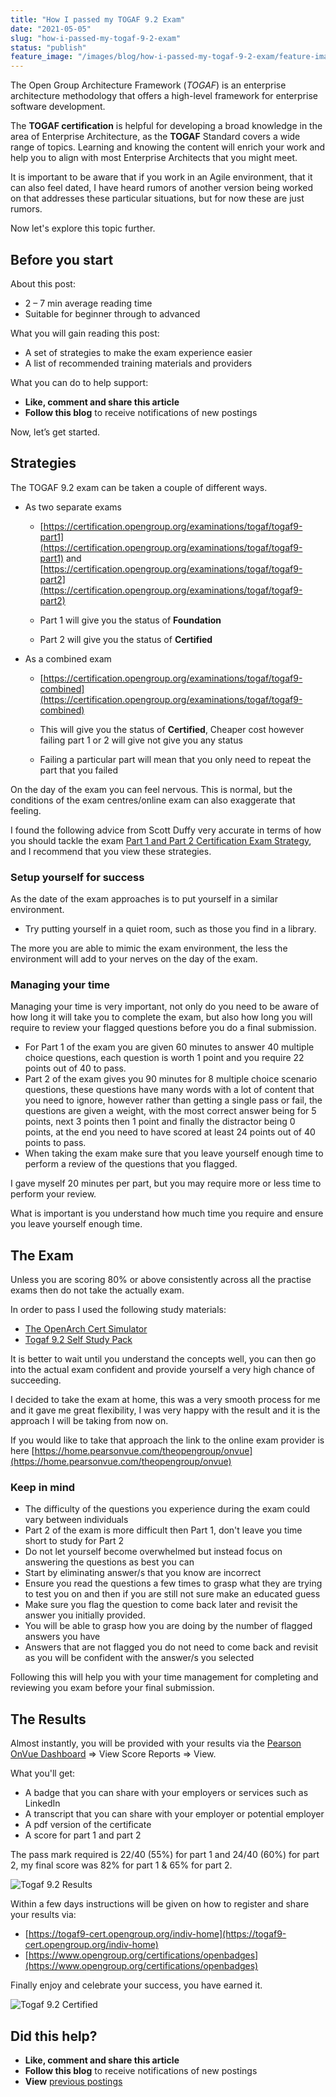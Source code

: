 ```yaml
---
title: "How I passed my TOGAF 9.2 Exam"
date: "2021-05-05"
slug: "how-i-passed-my-togaf-9-2-exam"
status: "publish"
feature_image: "/images/blog/how-i-passed-my-togaf-9-2-exam/feature-image.png"
---
```


The Open Group Architecture Framework (_TOGAF_) is an enterprise architecture methodology that offers a high-level framework for enterprise software development.

The **TOGAF certification** is helpful for developing a broad knowledge in the area of Enterprise Architecture, as the **TOGAF** Standard covers a wide range of topics. Learning and knowing the content will enrich your work and help you to align with most Enterprise Architects that you might meet.

It is important to be aware that if you work in an Agile environment, that it can also feel dated, I have heard rumors of another version being worked on that addresses these particular situations, but for now these are just rumors.

Now let's explore this topic further.

## Before you start

About this post:

*   2 – 7 min average reading time
*   Suitable for beginner through to advanced

What you will gain reading this post:

*   A set of strategies to make the exam experience easier
*   A list of recommended training materials and providers

What you can do to help support:

*   **Like, comment and share this article**
*   **Follow this blog** to receive notifications of new postings

Now, let’s get started.

## Strategies

The TOGAF 9.2 exam can be taken a couple of different ways.

*   As two separate exams
    
    *   [https://certification.opengroup.org/examinations/togaf/togaf9-part1](https://certification.opengroup.org/examinations/togaf/togaf9-part1) and [https://certification.opengroup.org/examinations/togaf/togaf9-part2](https://certification.opengroup.org/examinations/togaf/togaf9-part2)
    
    *   Part 1 will give you the status of **Foundation**
    *   Part 2 will give you the status of **Certified**
*   As a combined exam
    
    *   [https://certification.opengroup.org/examinations/togaf/togaf9-combined](https://certification.opengroup.org/examinations/togaf/togaf9-combined)
    
    *   This will give you the status of **Certified**, Cheaper cost however failing part 1 or 2 will give not give you any status
    *   Failing a particular part will mean that you only need to repeat the part that you failed

On the day of the exam you can feel nervous. This is normal, but the conditions of the exam centres/online exam can also exaggerate that feeling.   

I found the following advice from Scott Duffy very accurate in terms of how you should tackle the exam [Part 1 and Part 2 Certification Exam Strategy](https://www.udemy.com/course/study-togaf/), and I recommend that you view these strategies.

### Setup yourself for success

As the date of the exam approaches is to put yourself in a similar environment. 

*   Try putting yourself in a quiet room, such as those you find in a library. 

The more you are able to mimic the exam environment, the less the environment will add to your nerves on the day of the exam.

### Managing your time

Managing your time is very important, not only do you need to be aware of how long it will take you to complete the exam, but also how long you will require to review your flagged questions before you do a final submission. 

*   For Part 1 of the exam you are given 60 minutes to answer 40 multiple choice questions, each question is worth 1 point and you require 22 points out of 40 to pass.
*   Part 2 of the exam gives you 90 minutes for 8 multiple choice scenario questions, these questions have many words with a lot of content that you need to ignore, however rather than getting a single pass or fail, the questions are given a weight, with the most correct answer being for 5 points, next 3 points then 1 point and finally the distractor being 0 points, at the end you need to have scored at least 24 points out of 40 points to pass.
*   When taking the exam make sure that you leave yourself enough time to perform a review of the questions that you flagged.  

I gave myself 20 minutes per part, but you may require more or less time to perform your review.

What is important is you understand how much time you require and ensure you leave yourself enough time.

## The Exam

Unless you are scoring 80% or above consistently across all the practise exams then do not take the actually exam.

In order to pass I used the following study materials:

*   [The OpenArch Cert Simulator](https://theopenarch.com/togaf-9-test-simulation/)
*   [Togaf 9.2 Self Study Pack](https://shop.opengroup.org/study-materials/togaf9/b097)

It is better to wait until you understand the concepts well, you can then go into the actual exam confident and provide yourself a very high chance of succeeding.  

I decided to take the exam at home, this was a very smooth process for me and it gave me great flexibility, I was very happy with the result and it is the approach I will be taking from now on.

If you would like to take that approach the link to the online exam provider is here [https://home.pearsonvue.com/theopengroup/onvue](https://home.pearsonvue.com/theopengroup/onvue)

### Keep in mind

*   The difficulty of the questions you experience during the exam could vary between individuals
*   Part 2 of the exam is more difficult then Part 1, don't leave you time short to study for Part 2
*   Do not let yourself become overwhelmed but instead focus on answering the questions as best you can
*   Start by eliminating answer/s that you know are incorrect
*   Ensure you read the questions a few times to grasp what they are trying to test you on and then if you are still not sure make an educated guess
*   Make sure you flag the question to come back later and revisit the answer you initially provided.
*   You will be able to grasp how you are doing by the number of flagged answers you have
*   Answers that are not flagged you do not need to come back and revisit as you will be confident with the answer/s you selected

Following this will help you with your time management for completing and reviewing you exam before your final submission.

## The Results

Almost instantly, you will be provided with your results via the [Pearson OnVue Dashboard](https://wsr.pearsonvue.com/testtaker/registration/Dashboard.htm) => View Score Reports => View.

What you'll get:

*   A badge that you can share with your employers or services such as LinkedIn
*   A transcript that you can share with your employer or potential employer
*   A pdf version of the certificate
*   A score for part 1 and part 2 

The pass mark required is 22/40 (55%) for part 1 and 24/40 (60%) for part 2, my final score was 82% for part 1 & 65% for part 2.

![Togaf 9.2 Results](https://robertleggett.blog/wp-content/uploads/2021/05/Togaf-9.2-Results-929x1024.png)

Within a few days instructions will be given on how to register and share your results via:

*   [https://togaf9-cert.opengroup.org/indiv-home](https://togaf9-cert.opengroup.org/indiv-home)
*   [https://www.opengroup.org/certifications/openbadges](https://www.opengroup.org/certifications/openbadges)

Finally enjoy and celebrate your success, you have earned it.

![Togaf 9.2 Certified](https://robertleggett.blog/wp-content/uploads/2021/05/togaf9-certified_web.png)

## Did this help?

*   **Like, comment and share this article**
*   **Follow this blog** to receive notifications of new postings
*   **View** [previous postings](https://robertleggett.blog/)
